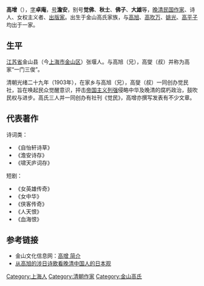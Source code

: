 '''高增'''（{{bd|1881年||1943年}}），[[表字|字]]'''卓庵'''，[[号|号]]'''澹安'''，别号'''觉佛'''、'''秋士'''、'''佛子'''、'''大雄'''等，[[清朝|晚清]][[中華民國|民国]][[作家|作家]]、诗人、女权主义者、[[出版家|出版家]]。出生于金山高氏家族，与[[高旭|高旭]]、[[高吹万|高吹万]]、[[姚光_(1891年)|姚光]]、[[高平子|高平子]]均出于一家。

==生平==
[[江苏省|江苏省]]金山县（今[[上海市|上海市]][[金山区_(上海市)|金山区]]）张堰人。与高旭（兄），高燮（叔）并称为高家“一门三俊”。

清朝光绪二十九年（1903年），在家乡与高旭（兄），高燮（叔）一同创办觉民社，旨在唤起民众觉醒意识，抨击[[帝国主义|帝国主义]][[列强|列强]]侵略中华及晚清的腐朽政治，鼓吹民权与进步。高氏三人并一同创办有社刊《觉民》，高增亦撰写发表有不少文章。

==代表著作==
诗词类：
*《自怡轩诗草》
*《澹安诗存》
*《啸天庐词存》
短剧：
*《女英雄传奇》
*《女中华》
*《侠客传奇》
*《人天恨》
*《血海恨》

==参考链接==
* 金山文化信息网：[https://web.archive.org/web/20071223010458/http://jswhgx.jinshan.gov.cn/Read.asp?Jsp=20061026164512 高增 简介]
* [http://qkzz.net/magazine/1008-5831/2009/03/3763221.htm 从高旭的涉日诗歌看晚清中国人的日本观]

{{DEFAULTSORT:G}}
[[Category:上海人|Category:上海人]]
[[Category:清朝作家|Category:清朝作家]]
[[Category:金山高氏|Category:金山高氏]]